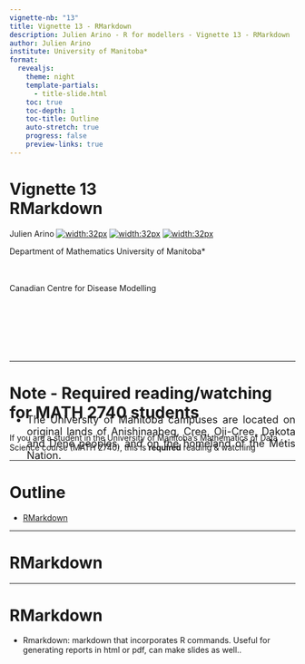 ---
vignette-nb: "13"
title: Vignette 13 - RMarkdown
description: Julien Arino - R for modellers - Vignette 13 - RMarkdown
author: Julien Arino
institute: University of Manitoba*
format: 
  revealjs:
    theme: night    
    template-partials:
      - title-slide.html
    toc: true
    toc-depth: 1
    toc-title: Outline
    auto-stretch: true
    progress: false
    preview-links: true
---

<style>
  img[alt~="center"] {
    display: block;
    margin: 0 auto;
  }
</style>

<!-- backgroundColor: black -->
<!-- _backgroundImage: "linear-gradient(to top, #85110d, 1%, black)" -->
# Vignette 13<br>RMarkdown

Julien Arino [![width:32px](https://raw.githubusercontent.com/julien-arino/presentations/main/FIGS/icons/email-round.png)](mailto:Julien.Arino@umanitoba.ca) [![width:32px](https://raw.githubusercontent.com/julien-arino/presentations/main/FIGS/icons/world-wide-web.png)](https://julien-arino.github.io/) [![width:32px](https://raw.githubusercontent.com/julien-arino/presentations/main/FIGS/icons/github-icon.png)](https://github.com/julien-arino)

Department of Mathematics
University of Manitoba*

<div style = "font-size:18px; margin-top:-10px; padding-bottom:30px;"></div>

Canadian Centre for Disease Modelling

<div style = "text-align: justify; position: relative; bottom: -5%; font-size:18px;">
* The University of Manitoba campuses are located on original lands of Anishinaabeg, Cree, Oji-Cree, Dakota and Dene peoples, and on the homeland of the Métis Nation.</div>

---

# <!--fit-->Note - Required reading/watching for MATH 2740 students

If you are a student in the University of Manitoba's Mathematics of Data Science course (MATH 2740), this is **required** reading & watching

---

<!-- _backgroundImage: "linear-gradient(to top, #85110d, 1%, black)" -->
# Outline

- [RMarkdown](#rmarkdown)

---

<!-- _backgroundImage: "linear-gradient(to top, #85110d, 1%, black)" -->
# <!--fit-->RMarkdown

---

# RMarkdown

- Rmarkdown: markdown that incorporates R commands. Useful for generating reports in html or pdf, can make slides as well..

